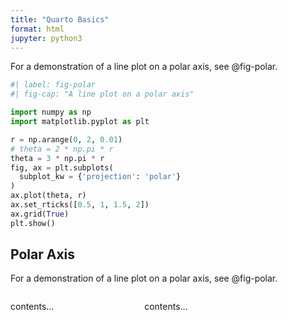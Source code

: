 ```yaml
---
title: "Quarto Basics"
format: html
jupyter: python3
---
```


For a demonstration of a line plot on a polar axis, see @fig-polar.

```python
#| label: fig-polar
#| fig-cap: "A line plot on a polar axis"

import numpy as np
import matplotlib.pyplot as plt

r = np.arange(0, 2, 0.01)
# theta = 2 * np.pi * r
theta = 3 * np.pi * r
fig, ax = plt.subplots(
  subplot_kw = {'projection': 'polar'} 
)
ax.plot(theta, r)
ax.set_rticks([0.5, 1, 1.5, 2])
ax.grid(True)
plt.show()
```

## Polar Axis

For a demonstration of a line plot on a polar axis, see @fig-polar.

::: columns
::: {.column width="40%"}
contents...
:::

::: {.column width="60%"}
contents...
:::
:::